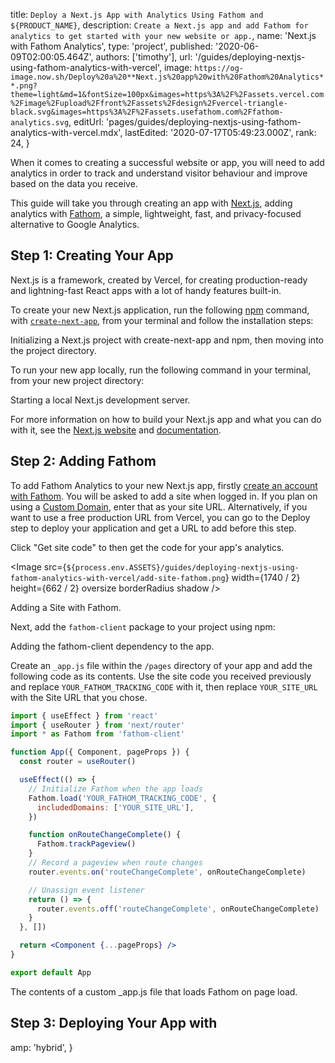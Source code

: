 
  title: `Deploy a Next.js App with Analytics Using Fathom and ${PRODUCT_NAME}`,
  description: `Create a Next.js app and add Fathom for analytics to get started with your new website or app.`,
  name: 'Next.js with Fathom Analytics',
  type: 'project',
  published: '2020-06-09T02:00:05.464Z',
  authors: ['timothy'],
  url: '/guides/deploying-nextjs-using-fathom-analytics-with-vercel',
  image: `https://og-image.now.sh/Deploy%20a%20**Next.js%20app%20with%20Fathom%20Analytics**.png?theme=light&md=1&fontSize=100px&images=https%3A%2F%2Fassets.vercel.com%2Fimage%2Fupload%2Ffront%2Fassets%2Fdesign%2Fvercel-triangle-black.svg&images=https%3A%2F%2Fassets.usefathom.com%2Ffathom-analytics.svg`,
  editUrl:
    'pages/guides/deploying-nextjs-using-fathom-analytics-with-vercel.mdx',
  lastEdited: '2020-07-17T05:49:23.000Z',
  rank: 24,
}

When it comes to creating a successful website or app, you will need to add analytics in order to track and understand visitor behaviour and improve based on the data you receive.

This guide will take you through creating an app with [Next.js](https://nextjs.org), adding analytics with [Fathom](https://usefathom.com), a simple, lightweight, fast, and privacy-focused alternative to Google Analytics.

## Step 1: Creating Your App

Next.js is a framework, created by Vercel, for creating production-ready and lightning-fast React apps with a lot of handy features built-in.

To create your new Next.js application, run the following [npm](http://npmjs.com/) command, with [`create-next-app`](https://nextjs.org/blog/create-next-app), from your terminal and follow the installation steps:

<Snippet
  width="100%"
  dark
  text="npm init next-app my-next-app && cd my-next-app"
/>
<Caption>
  Initializing a Next.js project with create-next-app and npm, then moving into
  the project directory.
</Caption>

To run your new app locally, run the following command in your terminal, from your new project directory:

<Snippet width="100%" dark text="npm run dev" />
<Caption>Starting a local Next.js development server.</Caption>

For more information on how to build your Next.js app and what you can do with it, see the [Next.js website](https://nextjs.org) and [documentation](https://nextjs.org/docs).

## Step 2: Adding Fathom

To add Fathom Analytics to your new Next.js app, firstly [create an account with Fathom](https://app.usefathom.com/register). You will be asked to add a site when logged in. If you plan on using a [Custom Domain](/docs/v2/custom-domains), enter that as your site URL. Alternatively, if you want to use a free production URL from Vercel, you can go to the Deploy step to deploy your application and get a URL to add before this step.

Click "Get site code" to then get the code for your app's analytics.

<Image
  src={`${process.env.ASSETS}/guides/deploying-nextjs-using-fathom-analytics-with-vercel/add-site-fathom.png`}
  width={1740 / 2}
  height={662 / 2}
  oversize
  borderRadius
  shadow
/>
<Caption>Adding a Site with Fathom.</Caption>

Next, add the `fathom-client` package to your project using npm:

<Snippet width="100%" dark text="npm install fathom-client" />
<Caption>
  Adding the <InlineCode>fathom-client</InlineCode> dependency to the app.
</Caption>

Create an `_app.js` file within the `/pages` directory of your app and add the following code as its contents. Use the site code you received previously and replace `YOUR_FATHOM_TRACKING_CODE` with it, then replace `YOUR_SITE_URL` with the Site URL that you chose.

```jsx
import { useEffect } from 'react'
import { useRouter } from 'next/router'
import * as Fathom from 'fathom-client'

function App({ Component, pageProps }) {
  const router = useRouter()

  useEffect(() => {
    // Initialize Fathom when the app loads
    Fathom.load('YOUR_FATHOM_TRACKING_CODE', {
      includedDomains: ['YOUR_SITE_URL'],
    })

    function onRouteChangeComplete() {
      Fathom.trackPageview()
    }
    // Record a pageview when route changes
    router.events.on('routeChangeComplete', onRouteChangeComplete)

    // Unassign event listener
    return () => {
      router.events.off('routeChangeComplete', onRouteChangeComplete)
    }
  }, [])

  return <Component {...pageProps} />
}

export default App
```

<Caption>
  The contents of a custom <InlineCode>_app.js</InlineCode> file that loads
  Fathom on page load.
</Caption>

## Step 3: Deploying Your App with <ProductName />

<DeploySection meta={meta} />


  amp: 'hybrid',
}
